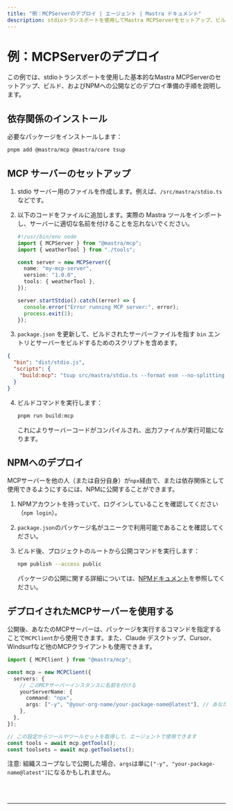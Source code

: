 ```yaml
---
title: "例：MCPServerのデプロイ | エージェント | Mastra ドキュメント"
description: stdioトランスポートを使用してMastra MCPServerをセットアップ、ビルド、デプロイし、NPMに公開する例。
---
```



# 例：MCPServerのデプロイ

この例では、stdioトランスポートを使用した基本的なMastra MCPServerのセットアップ、ビルド、およびNPMへの公開などのデプロイ準備の手順を説明します。

## 依存関係のインストール

必要なパッケージをインストールします：

```bash
pnpm add @mastra/mcp @mastra/core tsup
```

## MCP サーバーのセットアップ

1.  stdio サーバー用のファイルを作成します。例えば、`/src/mastra/stdio.ts` などです。

2.  以下のコードをファイルに追加します。実際の Mastra ツールをインポートし、サーバーに適切な名前を付けることを忘れないでください。

    ```typescript filename="src/mastra/stdio.ts" copy
    #!/usr/bin/env node
    import { MCPServer } from "@mastra/mcp";
    import { weatherTool } from "./tools";

    const server = new MCPServer({
      name: "my-mcp-server",
      version: "1.0.0",
      tools: { weatherTool },
    });

    server.startStdio().catch((error) => {
      console.error("Error running MCP server:", error);
      process.exit(1);
    });
    ```

3.  `package.json` を更新して、ビルドされたサーバーファイルを指す `bin` エントリとサーバーをビルドするためのスクリプトを含めます。

  ```json filename="package.json" copy
  {
    "bin": "dist/stdio.js",
    "scripts": {
      "build:mcp": "tsup src/mastra/stdio.ts --format esm --no-splitting --dts && chmod +x dist/stdio.js"
    }
  }
  ```

4.  ビルドコマンドを実行します：

    ```bash
    pnpm run build:mcp
    ```

    これによりサーバーコードがコンパイルされ、出力ファイルが実行可能になります。

## NPMへのデプロイ

MCPサーバーを他の人（または自分自身）が`npx`経由で、または依存関係として使用できるようにするには、NPMに公開することができます。

1.  NPMアカウントを持っていて、ログインしていることを確認してください（`npm login`）。
2.  `package.json`のパッケージ名がユニークで利用可能であることを確認してください。
3.  ビルド後、プロジェクトのルートから公開コマンドを実行します：

    ```bash
    npm publish --access public
    ```

    パッケージの公開に関する詳細については、[NPMドキュメント](https://docs.npmjs.com/creating-and-publishing-scoped-public-packages)を参照してください。

## デプロイされたMCPサーバーを使用する

公開後、あなたのMCPサーバーは、パッケージを実行するコマンドを指定することで`MCPClient`から使用できます。また、Claude デスクトップ、Cursor、Windsurfなど他のMCPクライアントも使用できます。

```typescript
import { MCPClient } from "@mastra/mcp";

const mcp = new MCPClient({
  servers: {
    // このMCPサーバーインスタンスに名前を付ける
    yourServerName: {
      command: "npx",
      args: ["-y", "@your-org-name/your-package-name@latest"], // あなたのパッケージ名に置き換えてください
    },
  },
});

// この設定からツールやツールセットを取得して、エージェントで使用できます
const tools = await mcp.getTools();
const toolsets = await mcp.getToolsets();
```

注意: 組織スコープなしで公開した場合、`args`は単に`["-y", "your-package-name@latest"]`になるかもしれません。

<br />
<br />
<hr className="dark:border-[#404040] border-gray-300" />
<br />
<br />